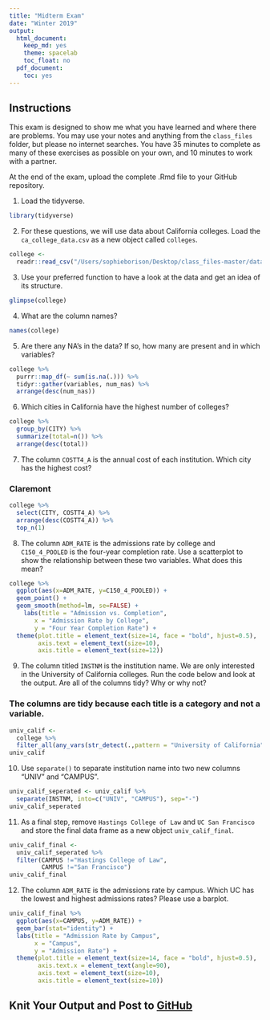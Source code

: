 ```yaml
---
title: "Midterm Exam"
date: "Winter 2019"
output:
  html_document:
    keep_md: yes
    theme: spacelab
    toc_float: no
  pdf_document:
    toc: yes
---
```


## Instructions
This exam is designed to show me what you have learned and where there are problems. You may use your notes and anything from the `class_files` folder, but please no internet searches. You have 35 minutes to complete as many of these exercises as possible on your own, and 10 minutes to work with a partner.  

At the end of the exam, upload the complete .Rmd file to your GitHub repository.  

1. Load the tidyverse.

```r
library(tidyverse)
```

2. For these questions, we will use data about California colleges. Load the `ca_college_data.csv` as a new object called `colleges`.

```r
college <- 
  readr::read_csv("/Users/sophieborison/Desktop/class_files-master/data/ca_college_data.csv", na = c("", " ", "NA", "#N/A", "-999"))
```


3. Use your preferred function to have a look at the data and get an idea of its structure.

```r
glimpse(college)
```

4. What are the column names?

```r
names(college)
```


5. Are there any NA's in the data? If so, how many are present and in which variables?

```r
college %>%
  purrr::map_df(~ sum(is.na(.))) %>%
  tidyr::gather(variables, num_nas) %>% 
  arrange(desc(num_nas))
```

6. Which cities in California have the highest number of colleges?

```r
college %>%
  group_by(CITY) %>%
  summarize(total=n()) %>%
  arrange(desc(total))
```

7. The column `COSTT4_A` is the annual cost of each institution. Which city has the highest cost?

### Claremont
```r
college %>%
  select(CITY, COSTT4_A) %>%
  arrange(desc(COSTT4_A)) %>%
  top_n(1)
```

8. The column `ADM_RATE` is the admissions rate by college and `C150_4_POOLED` is the four-year completion rate. Use a scatterplot to show the relationship between these two variables. What does this mean?

```r
college %>%
  ggplot(aes(x=ADM_RATE, y=C150_4_POOLED)) +
  geom_point() +
  geom_smooth(method=lm, se=FALSE) +
    labs(title = "Admission vs. Completion",
       x = "Admission Rate by College",
       y = "Four Year Completion Rate") +
  theme(plot.title = element_text(size=14, face = "bold", hjust=0.5),
        axis.text = element_text(size=10),
        axis.title = element_text(size=12))
```

9. The column titled `INSTNM` is the institution name. We are only interested in the University of California colleges. Run the code below and look at the output. Are all of the columns tidy? Why or why not?

### The columns are tidy because each title is a category and not a variable.
```r
univ_calif <-
  college %>%
  filter_all(any_vars(str_detect(.,pattern = "University of California")))
univ_calif
```

10. Use `separate()` to separate institution name into two new columns "UNIV" and "CAMPUS".

```r
univ_calif_seperated <- univ_calif %>%
  separate(INSTNM, into=c("UNIV", "CAMPUS"), sep="-")
univ_calif_seperated
```

11. As a final step, remove `Hastings College of Law` and `UC San Francisco` and store the final data frame as a new object `univ_calif_final`.

```r
univ_calif_final <- 
  univ_calif_seperated %>% 
  filter(CAMPUS !="Hastings College of Law",
         CAMPUS !="San Francisco")
univ_calif_final
```


12. The column `ADM_RATE` is the admissions rate by campus. Which UC has the lowest and highest admissions rates? Please use a barplot.

```r
univ_calif_final %>%
  ggplot(aes(x=CAMPUS, y=ADM_RATE)) +
  geom_bar(stat="identity") +
  labs(title = "Admission Rate by Campus",
       x = "Campus",
       y = "Admission Rate") +
  theme(plot.title = element_text(size=14, face = "bold", hjust=0.5),
        axis.text.x = element_text(angle=90),
        axis.text = element_text(size=10),
        axis.title = element_text(size=10))
```


## Knit Your Output and Post to [GitHub](https://github.com/FRS417-DataScienceBiologists)